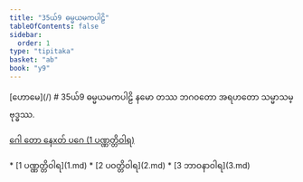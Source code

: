 ```yaml
---
title: "35ယ်9 ဓမ္မယမကပါဠိ"
tableOfContents: false
sidebar:
  order: 1
type: "tipitaka"
basket: "ab"
book: "y9"
---
```



<Paragraph type="center" book="y9">
[ဟောမေ](/)
</Paragraph>

<Paragraph type="center" book="y9">
# 35ယ်9 ဓမ္မယမကပါဠိ
</Paragraph>

<Paragraph number="1" type="center" book="y9">
နမော တဿ ဘဂဝတော အရဟတော သမ္မာသမ္ဗုဒ္ဓဿ.

[ဂေါ တော နေxတ် ပဂေ (1 ပဏ္ဏတ္တိဝါရ)](1.md)



</Paragraph>

<TableOfContents book="y9" section="35">
* [1 ပဏ္ဏတ္တိဝါရ](1.md)
* [2 ပဝတ္တိဝါရ](2.md)
* [3 ဘာဝနာဝါရ](3.md)
</TableOfContents>